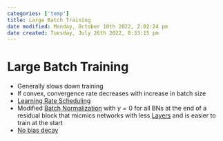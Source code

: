 ```yaml
---
categories: ['temp']
title: Large Batch Training
date modified: Monday, October 10th 2022, 2:02:24 pm
date created: Tuesday, July 26th 2022, 8:33:15 pm
---
```


# Large Batch Training
- Generally slows down training
- If convex, convergence rate decreases with increase in batch size
- [Learning Rate Scheduling](Learning%20Rate%20Scheduling.qmd)
- Modified [Batch Normalization](Batch%20Normalization.qmd) with $\gamma=0$ for all BNs at the end of a residual block that micmics networks with less [Layers](Layers.qmd) and is easier to train at the start
- [No bias decay](No%20bias%20decay.qmd)



